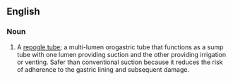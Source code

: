 ==English==

===Noun===
{{en-noun}}

# {{medicine|neonatal medicine}} A [[repogle tube]]; a multi-lumen orogastric tube that functions as a sump tube with one lumen providing suction and the other providing irrigation or venting.  Safer than conventional suction because it reduces the risk of adherence to the gastric lining and subsequent damage.